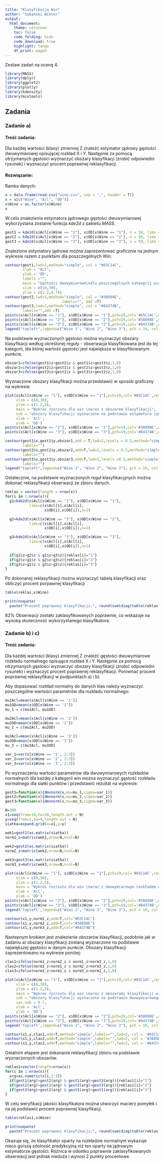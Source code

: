 ```yaml
---
title: "Klasyfikacja Win"
author: "Sobański Wiktor"
output:
  html_document:
    theme: cerulean
    toc: false
    code_folding: hide
    code_download: true
    highlight: tango
    df_print: paged
---
```

Zestaw zadań na ocenę 4.


```r
library(MASS)
library(dplyr)
library(ggplot2)
library(plotly)
library(kdensity)
library(mixtools)
```

## Zadania {.tabset}

### Zadanie a)

#### Treść zadania:
Dla każdej wartości (klasy) zmiennej Z znaleźć estymator jądrowy gęstości dwuwymiarowej opisującej rozkład X i Y. Następnie za pomocą otrzymanych gęstości wyznaczyć obszary klasyfikacji (zrobić odpowiedni rysunek) i wyznaczyć procent poprawnej reklasyfikacji.

#### Rozwiązanie:
 
Ramka danych:
```r
x = data.frame(read.csv("wine.csv", sep = ",", header = T))
x = x[c("Wine", "Acl", "OD")]
x$Wine = as.factor(x$Wine)
x
```
W celu znalezienia estymatora jądrowego gęstości dwuwymiarowej wykorzystana zostanie funkcja *kde2d* z pakietu *MASS*.
```r
gest1 = kde2d(x$Acl[x$Wine == "1"], x$OD[x$Wine == "1"], n = 50, lims = c(10, 30, 1, 5))
gest2 = kde2d(x$Acl[x$Wine == "2"], x$OD[x$Wine == "2"], n = 50, lims = c(10, 30, 1, 5))
gest3 = kde2d(x$Acl[x$Wine == "3"], x$OD[x$Wine == "3"], n = 50, lims = c(10, 30, 1, 5))
```

Znalezione estymatory jądrowe można zaprezentować graficznie na jednym wykresie razem z punktami dla poszczególnych Win:
```r
contour(gest1,lwd=1,method="simple", col = "#65C14C",
        xlab = "Acl",
        ylab = 'OD',
        labels ="",
        main = "Gęstości dwuwymiarowe\ndla poszczególnych kateogrii win",
        xlim = c(10,30),
        ylim = c(1.2,4.7))
contour(gest2,lwd=1,method="simple", col = "#38898E",
                          labels="", add =T)
contour(gest3,lwd=1,method="simple", col = "#84374B",
        labels="",add =T)
points(x$Acl[x$Wine == "1"], x$OD[x$Wine == "1"],pch=19,col='#65C14C',cex=1.2) 
points(x$Acl[x$Wine == "2"], x$OD[x$Wine == "2"],pch=19,col='#38898E',cex=1.2) 
points(x$Acl[x$Wine == "3"], x$OD[x$Wine == "3"],pch=19,col='#84374B',cex=1.2)
legend("topleft",legend=c("Wino 1", "Wino 2", "Wino 3"), pch = 19, col = c("#65C14C", "#38898E", "#84374B"), title =  "Rodzaj wina:")
```

Na podstawie wyznaczonych gęstości można wyznaczyć obszary klasyfikacji
według określonej reguły - obserwacja klasyfikowana jest do tej kategorii, dla której wartość gęstości jest największa w klasyfikowanym punkcie.
```r
obszar1=ifelse(gest1$z>gest2$z & gest1$z>gest3$z,1,0)
obszar2=ifelse(gest2$z>gest1$z & gest2$z>gest3$z,1,0)
obszar3=ifelse(gest3$z>gest1$z & gest3$z>gest2$z,1,0)
```


Wyznaczone obszary klasyfikacji można przedstawić w sposób graficzny na wykresie:
```r
plot(x$Acl[x$Wine == "1"], x$OD[x$Wine == "1"],pch=19,col='#65C14C',cex=1.2,
     xlim = c(8,30),
     ylim = c(1.2,5),
     main = "Wykres rozrzutu dla win \nwraz z obszarem klasyfikacji",
     sub = "obszary klasyfikacji wyznaczone na podstawie estymatora jądrowego",
     xlab = 'Acl',
     ylab = 'OD') 
points(x$Acl[x$Wine == "2"], x$OD[x$Wine == "2"],pch=19,col='#38898E',cex=1.2) 
points(x$Acl[x$Wine == "3"], x$OD[x$Wine == "3"],pch=19,col='#84374B',cex=1.2)

contour(gest1$x,gest1$y,obszar1,add = T,lwd=2,levels = 0.5,method="simple", col = "#65C14C",
        labels="")
contour(gest2$x,gest2$y,obszar2,add=T,lwd=2,levels = 0.5,method="simple", col = "#38898E",
        labels="")
contour(gest3$x,gest3$y,obszar3,add=T,lwd=2,levels =0.5,method="simple", col = "#84374B",
        labels="")
legend("topleft",legend=c("Wino 1", "Wino 2", "Wino 3"), pch = 19, col = c("#65C14C", "#38898E", "#84374B"), title =  "Rodzaj wina:")

```

Ostatecznie, na podstawie wyznaczonych reguł klasyfikacyjnych można dokonać reklasyfikacji obserwacji ze zbioru danych.

```r
reklas = vector(length = nrow(x))
for(i in 1:nrow(x)){
  g1=kde2d(x$Acl[x$Wine == "1"], x$OD[x$Wine == "1"],
           lims=c(x$Acl[i],x$Acl[i],
                  x$OD[i],x$OD[i]),n=1)

  g2=kde2d(x$Acl[x$Wine == "2"], x$OD[x$Wine == "2"],
           lims=c(x$Acl[i],x$Acl[i],
                  x$OD[i],x$OD[i]),n=1)

  g3=kde2d(x$Acl[x$Wine == "3"], x$OD[x$Wine == "3"],
           lims=c(x$Acl[i],x$Acl[i],
                  x$OD[i],x$OD[i]),n=1)
  
  if(g1$z>g2$z & g1$z>g3$z){reklas[i]="1"}
  if(g2$z>g1$z & g2$z>g3$z){reklas[i]="2"}
  if(g3$z>g1$z & g3$z>g2$z){reklas[i]="3"}
}

```

Po dokonanej reklasyfikacji można wyznaczyć tabelę klasyfikacji oraz obliczyć procent porpawnej klasyfikacji

```r
table(reklas,x$Wine)

print(noquote(
  paste("Procent poprawnej klasyfikacji:", round(sum(diag(table(reklas, x$Wine)))/nrow(x)*100,2), "%"))) 
```

82% Obserwacji zostało zaklasyfikowanych poprawnie, co wskazuje na wysoką skuteczność wykorzystanego klasyfikatora.

### Zadanie b) i c)

#### Treść zadania:
Dla każdej wartości (klasy) zmiennej Z znaleźć gęstości dwuwymiarowe rozkładu normalnego opisujące rozkład X i Y. Następnie za pomocą otrzymanych gęstości wyznaczyć obszary klasyfikacji (zrobić odpowiedni rysunek) i wyznaczyć procent poprawnej reklasyfikacji. Porównać procent poprawnej reklasyfikacji w podpunktach a) i b).

Aby dopasować rozkład normalny do danych klas należy wyznaczyć poszczególne wartości parametrów dla rozkładu normalnego:
```r
mu1Acl=mean(x$Acl[x$Wine == '1'])
mu1OD=mean(x$OD[x$Wine == '1'])
mu_1 = c(mu1Acl, mu1OD)

mu2Acl=mean(x$Acl[x$Wine == '2'])
mu2OD=mean(x$OD[x$Wine == '2'])
mu_2 = c(mu2Acl, mu2OD)

mu3Acl=mean(x$Acl[x$Wine == '3'])
mu3OD=mean(x$OD[x$Wine == '3'])
mu_3 = c(mu3Acl, mu3OD)

var_1=var(x[x$Wine == '1', 2:3])
var_2=var(x[x$Wine == '2', 2:3])
var_3=var(x[x$Wine == '3', 2:3])
```

Po wyznaczeniu wartości parametrów dla dwuwymiarowych rozkładów normalnych dla każdej z kategorii win można wyznaczyć gęstość rozkładu normalnego dla siatki punktów i przedstawić rezultat na wykresie:
```r
gest1=function(x){dmvnorm(x,mu=mu_1,sigma=var_1)}
gest2=function(x){dmvnorm(x,mu=mu_2,sigma=var_2)}
gest3=function(x){dmvnorm(x,mu=mu_3,sigma=var_3)}

N=300
x1=seq(from=10,to=30,length.out = N) 
y=seq(from=1,to=4,length.out = N)
siatka=expand.grid(x=x1,y=y)

wek1=gest1(as.matrix(siatka))
norm1_z=matrix(wek1,nrow=N,ncol=N)
  
wek2=gest2(as.matrix(siatka))
norm2_z=matrix(wek2,nrow=N,ncol=N)

wek3=gest3(as.matrix(siatka))
norm3_z=matrix(wek3,nrow=N,ncol=N)

plot(x$Acl[x$Wine == "1"], x$OD[x$Wine == "1"],pch=19,col='#65C14C',cex=1.2,
     xlim = c(8,30),
     ylim = c(1.2,5),
     main = "Wykres rozrzutu dla win \nwraz z dwuwymiarowym rozkładem normalnym",
     xlab = 'Acl',
     ylab = 'OD') 
points(x$Acl[x$Wine == "2"], x$OD[x$Wine == "2"],pch=19,col='#38898E',cex=1.2) 
points(x$Acl[x$Wine == "3"], x$OD[x$Wine == "3"],pch=19,col='#84374B',cex=1.2)
legend('topleft',legend=c("Wino 1", "Wino 2", "Wino 3"), pch = 19, col = c("#65C14C", "#38898E", "#84374B"), title =  "Rodzaj wina:")

contour(x1,y,norm1_z,add=T,col="#65C14C")
contour(x1,y,norm2_z,add=T,col="#38898E")
contour(x1,y,norm3_z,add=T,col="#84374B")

```

Nastepnym krokiem jest znalezienie obszarów klasyfikacji, podobnie jak w zadaniu a) obszary klasyfikacji zostaną wyznaczone na podstawie największej gęstości w danym punkcie. Obszary klasyfikacji zaprezentowano na wykresie poniżej:

```r
clas1=ifelse(norm1_z>norm2_z & norm1_z>norm3_z,1,0)
clas2=ifelse(norm2_z>norm1_z & norm2_z>norm3_z,1,0)
clas3=ifelse(norm3_z>norm1_z & norm3_z>norm2_z,1,0)

plot(x$Acl[x$Wine == "1"], x$OD[x$Wine == "1"],pch=19,col='#65C14C',cex=1.2,
     xlim = c(8,30),
     ylim = c(1.2,5),
     main = "Wykres rozrzutu dla win \nwraz z obszarami klasyfikacji win",
     sub = "obszary klasyfikacji wyznaczone na podstawie dwuwymiarowego rozkładu normalnego",
     cex.sub = 0.7,
     xlab = 'Acl',
     ylab = 'OD') 
points(x$Acl[x$Wine == "2"], x$OD[x$Wine == "2"],pch=19,col='#38898E',cex=1.2) 
points(x$Acl[x$Wine == "3"], x$OD[x$Wine == "3"],pch=19,col='#84374B',cex=1.2)
legend('topleft',legend=c("Wino 1", "Wino 2", "Wino 3"), pch = 19, col = c("#65C14C", "#38898E", "#84374B"), title =  "Rodzaj wina:")

contour(x1,y,clas1,add=T,method="simple",labels="",lwd=2, col = '#65C14C')
contour(x1,y,clas2,add=T,method="simple",labels="",lwd=2, col = '#38898E')
contour(x1,y,clas3,add=T,method="simple",labels="",lwd=2, col = '#84374B')


```

Ostatnim etapem jest dokonanie reklasyfikacji zbioru na podstawie wyznaczonych obszarów.
```r
reklas1=vector(length=nrow(x))
for(i in 1:nrow(x)){
  arg=as.numeric(x[i,2:3])
  if(gest1(arg)>gest2(arg) & gest1(arg)>gest3(arg)){reklas1[i]="1"}
  if(gest2(arg)>gest1(arg) & gest2(arg)>gest3(arg)){reklas1[i]="2"}
  if(gest3(arg)>gest2(arg) & gest3(arg)>gest1(arg)){reklas1[i]="3"}
}
```

W celu weryfikacji jakości klasyfikatora można utworzyć macierz pomyłek i na jej podstawić procent poprawnej klasyfikacji.
```r

table(reklas1,x$Wine)

print(noquote(
  paste("Procent poprawnej klasyfikacji:", round(sum(diag(table(reklas1, x$Wine)))/nrow(x)*100,2), "%"))) 

```


Okazuje się, że klasyfikator oparty na rozkładzie normalnym wykazuje nieco gorszą zdolność predykcyjną niż ten oparty na jądrowym estymatorze gęstości. Różnica w odsetku poprawnie zaklasyfikowanych obserwacji jest jednak nieduża i wynosi 2 punkty procentowe.





